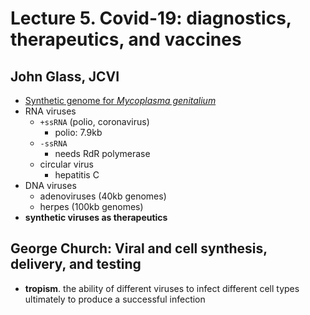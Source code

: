 # Lecture 5. Covid-19: diagnostics, therapeutics, and vaccines

## John Glass, JCVI
- [Synthetic genome for _Mycoplasma genitalium_](https://www.pnas.org/doi/10.1073/pnas.0510013103)
- RNA viruses
  - `+ssRNA` (polio, coronavirus)
    - polio: 7.9kb
  - `-ssRNA`
    - needs RdR polymerase
  - circular virus
    - hepatitis C
- DNA viruses
  - adenoviruses (40kb genomes)
  - herpes (100kb genomes)
- **synthetic viruses as therapeutics**

## George Church: Viral and cell synthesis, delivery, and testing
- **tropism**. the ability of different viruses to infect different cell types ultimately to produce a successful infection